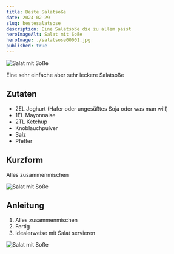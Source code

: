 ```yaml
---
title: Beste Salatsoße
date: 2024-02-29
slug: bestesalatsose
description: Eine Salatsoße die zu allem passt
heroImageAlt: Salat mit Soße
heroImage: ./salatsose00001.jpg
published: true
---
```


![Salat mit Soße](./salatsose00001.jpg)

Eine sehr einfache aber sehr leckere Salatsoße

## Zutaten

* 2EL Joghurt (Hafer oder ungesüßtes Soja oder was man will)
* 1EL Mayonnaise
* 2TL Ketchup
* Knoblauchpulver
* Salz
* Pfeffer


## Kurzform
Alles zusammenmischen

![Salat mit Soße](./salatsose00002.jpg)

## Anleitung

1. Alles zusammenmischen
2. Fertig
3. Idealerweise mit Salat servieren

![Salat mit Soße](./salatsose00001.jpg)